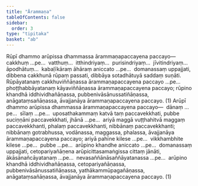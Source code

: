 ```yaml
---
title: "Ārammaṇa"
tableOfContents: false
sidebar:
  order: 3
type: "tipitaka"
basket: "ab"
---
```



<DynamicBreadcrumb />

<Division number="112">

<Paragraph number="803">
Rūpī dhammo arūpissa dhammassa ārammaṇapaccayena paccayo—  cakkhuṃ …pe…  vatthuṃ…  itthindriyaṃ…  purisindriyaṃ…  jīvitindriyaṃ…  āpodhātuṃ…  kabaḷīkāraṃ āhāraṃ aniccato …pe…  domanassaṃ uppajjati, dibbena cakkhunā rūpaṃ passati, dibbāya sotadhātuyā saddaṃ suṇāti. Rūpāyatanaṃ cakkhuviññāṇassa ārammaṇapaccayena paccayo …pe…  phoṭṭhabbāyatanaṃ kāyaviññāṇassa ārammaṇapaccayena paccayo; rūpino khandhā iddhividhañāṇassa, pubbenivāsānussatiñāṇassa, anāgataṃsañāṇassa, āvajjanāya ārammaṇapaccayena paccayo. (1)
</Paragraph>

</Division>
<Division number="113">

<Paragraph number="804">
Arūpī dhammo arūpissa dhammassa ārammaṇapaccayena paccayo—  dānaṃ …pe…  sīlaṃ …pe…  uposathakammaṃ katvā taṃ paccavekkhati, pubbe suciṇṇāni paccavekkhati, jhānā …pe…  ariyā maggā vuṭṭhahitvā maggaṃ paccavekkhanti, phalaṃ paccavekkhanti, nibbānaṃ paccavekkhanti; nibbānaṃ gotrabhussa, vodānassa, maggassa, phalassa, āvajjanāya ārammaṇapaccayena paccayo; ariyā pahīne kilese …pe…  vikkhambhite kilese …pe…  pubbe …pe…  arūpino khandhe aniccato …pe…  domanassaṃ uppajjati, cetopariyañāṇena arūpicittasamaṅgissa cittaṃ jānāti, ākāsānañcāyatanaṃ …pe…  nevasaññānāsaññāyatanassa …pe…  arūpino khandhā iddhividhañāṇassa, cetopariyañāṇassa, pubbenivāsānussatiñāṇassa, yathākammūpagañāṇassa, anāgataṃsañāṇassa, āvajjanāya ārammaṇapaccayena paccayo. (1)
</Paragraph>
</Division>